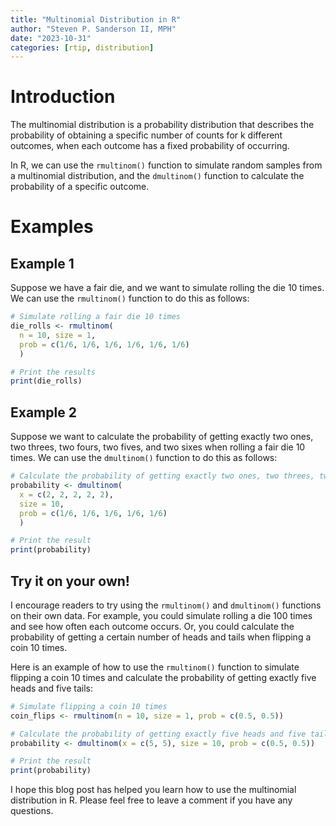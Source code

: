 ```yaml
---
title: "Multinomial Distribution in R"
author: "Steven P. Sanderson II, MPH"
date: "2023-10-31"
categories: [rtip, distribution]
---
```


# Introduction

The multinomial distribution is a probability distribution that describes the probability of obtaining a specific number of counts for k different outcomes, when each outcome has a fixed probability of occurring.

In R, we can use the `rmultinom()` function to simulate random samples from a multinomial distribution, and the `dmultinom()` function to calculate the probability of a specific outcome.

# Examples

## Example 1

Suppose we have a fair die, and we want to simulate rolling the die 10 times. We can use the `rmultinom()` function to do this as follows:

```r
# Simulate rolling a fair die 10 times
die_rolls <- rmultinom(
  n = 10, size = 1, 
  prob = c(1/6, 1/6, 1/6, 1/6, 1/6, 1/6)
  )

# Print the results
print(die_rolls)
```

## Example 2

Suppose we want to calculate the probability of getting exactly two ones, two threes, two fours, two fives, and two sixes when rolling a fair die 10 times. We can use the `dmultinom()` function to do this as follows:

```r
# Calculate the probability of getting exactly two ones, two threes, two fours, two fives, and two sixes when rolling a fair die 10 times
probability <- dmultinom(
  x = c(2, 2, 2, 2, 2), 
  size = 10, 
  prob = c(1/6, 1/6, 1/6, 1/6, 1/6)
  )

# Print the result
print(probability)
```

## Try it on your own!

I encourage readers to try using the `rmultinom()` and `dmultinom()` functions on their own data. For example, you could simulate rolling a die 100 times and see how often each outcome occurs. Or, you could calculate the probability of getting a certain number of heads and tails when flipping a coin 10 times.

Here is an example of how to use the `rmultinom()` function to simulate flipping a coin 10 times and calculate the probability of getting exactly five heads and five tails:

```r
# Simulate flipping a coin 10 times
coin_flips <- rmultinom(n = 10, size = 1, prob = c(0.5, 0.5))

# Calculate the probability of getting exactly five heads and five tails
probability <- dmultinom(x = c(5, 5), size = 10, prob = c(0.5, 0.5))

# Print the result
print(probability)
```

I hope this blog post has helped you learn how to use the multinomial distribution in R. Please feel free to leave a comment if you have any questions.